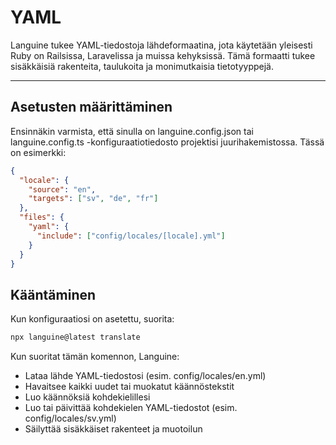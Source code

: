 # YAML

Languine tukee YAML-tiedostoja lähdeformaatina, jota käytetään yleisesti Ruby on Railsissa, Laravelissa ja muissa kehyksissä. Tämä formaatti tukee sisäkkäisiä rakenteita, taulukoita ja monimutkaisia tietotyyppejä.

---

## Asetusten määrittäminen

Ensinnäkin varmista, että sinulla on languine.config.json tai languine.config.ts -konfiguraatiotiedosto projektisi juurihakemistossa. Tässä on esimerkki:

```json
{
  "locale": {
    "source": "en",
    "targets": ["sv", "de", "fr"]
  },
  "files": {
    "yaml": {
      "include": ["config/locales/[locale].yml"]
    }
  }
}
```

## Kääntäminen

Kun konfiguraatiosi on asetettu, suorita:

```bash
npx languine@latest translate
```

Kun suoritat tämän komennon, Languine:

- Lataa lähde YAML-tiedostosi (esim. config/locales/en.yml)
- Havaitsee kaikki uudet tai muokatut käännöstekstit
- Luo käännöksiä kohdekielillesi
- Luo tai päivittää kohdekielen YAML-tiedostot (esim. config/locales/sv.yml)
- Säilyttää sisäkkäiset rakenteet ja muotoilun

